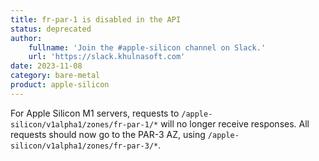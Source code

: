 ```yaml
---
title: fr-par-1 is disabled in the API
status: deprecated
author:
    fullname: 'Join the #apple-silicon channel on Slack.'
    url: 'https://slack.khulnasoft.com'
date: 2023-11-08
category: bare-metal
product: apple-silicon
---
```


For Apple Silicon M1 servers, requests to `/apple-silicon/v1alpha1/zones/fr-par-1/*` will no longer receive responses. All requests should now go to the PAR-3 AZ, using `/apple-silicon/v1alpha1/zones/fr-par-3/*`.

